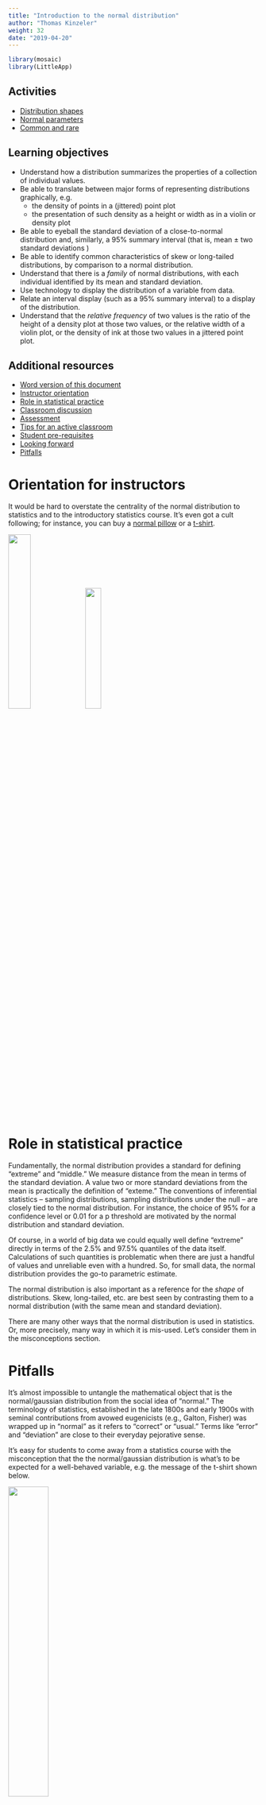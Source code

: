 ```yaml
---
title: "Introduction to the normal distribution"
author: "Thomas Kinzeler"
weight: 32
date: "2019-04-20"
---
```



```r
library(mosaic)
library(LittleApp)
```

## Activities

* [Distribution shapes](/lessons/distribution-shapes/)
* [Normal parameters](/lessons/normal-parameters/)
* [Common and rare](/lessons/common-and-rare/)

## Learning objectives

* Understand how a distribution summarizes the properties of a collection of individual values.
* Be able to translate between major forms of representing distributions graphically, e.g. 
    - the density of points in a (jittered) point plot 
    - the presentation of such density as a height or width as in a violin or density plot
* Be able to eyeball the standard deviation of a close-to-normal distribution and, similarly, a 95% summary interval (that is, mean ± two standard deviations )
* Be able to identify common characteristics of skew or long-tailed distributions, by comparison to a normal distribution.
* Understand that there is a *family* of normal distributions, with each individual identified by its mean and standard deviation.
* Use technology to display the distribution of a variable from data.
* Relate an interval display (such as a 95% summary interval) to a display of the distribution.
* Understand that the *relative frequency* of two values is the ratio of the height of a density plot at those two values, or the relative width of a violin plot, or the density of ink at those two values in a jittered point plot.



## Additional resources

- [Word version of this document](`r paste0("/word-versions/",tools::file_path_sans_ext(knitr::current_input()), ".docx")`)
- [Instructor orientation](#orientation)
- [Role in statistical practice](#role)
- [Classroom discussion](#discussion)
- [Assessment](#assessment)
- [Tips for an active classroom](#active)
- [Student pre-requisites](#prereqs)
- [Looking forward](#forward)
- [Pitfalls](#pitfalls)



# Orientation for instructors {#orientation}

It would be hard to overstate the centrality of the normal distribution to statistics and to the introductory statistics course. It's even got a cult following; for instance, you can buy a [normal pillow](https://www.etsy.com/listing/46573630/normal-distribution-fleece-pillow-made?ref=shop_home_active_3) or a [t-shirt](https://www.redbubble.com/people/mbibtyb/works/31787965-normal?cat_context=u-tees&grid_pos=17&p=t-shirt&rbs=50ea3cca-752f-41a5-b2e8-e36e9b31b7ba&ref=shop_grid&style=mens&searchTerm=normal%20distribution%20t-shirts).


![](/images/normal-pillow.jpg){ width=30% } ![](/images/t-shirt3.jpg){ width=25% }


# Role in statistical practice {#role}

Fundamentally, the normal distribution provides a standard for defining "extreme" and "middle." We measure distance from  the mean in terms of the standard deviation. A  value two or more standard deviations from the mean is practically the definition of "exteme." The conventions of inferential statistics -- sampling distributions, sampling distributions under the null -- are closely tied to the normal distribution. For instance, the choice of 95% for a confidence level or 0.01 for a p threshold are motivated by the normal distribution and standard deviation.

Of course, in a world of big data we could equally well define "extreme" directly in terms of the 2.5% and 97.5% quantiles of the data itself. Calculations of such quantities is problematic when there are  just a handful of values and unreliable even with a hundred. So, for small data, the  normal distribution provides the go-to parametric estimate.

The normal distribution  is also important as a reference for the *shape* of distributions. Skew, long-tailed, etc. are best seen by contrasting them to a normal distribution (with the same mean and standard deviation).

There are many other ways that the normal distribution is used in statistics. Or, more precisely, many way in which it is mis-used. Let's consider them in the misconceptions section.

# Pitfalls {#pitfalls}

It's almost impossible to untangle the mathematical object that is the normal/gaussian distribution from the social idea of "normal." The terminology of statistics, established in the late 1800s and early 1900s with seminal contributions from avowed eugenicists (e.g., Galton, Fisher) was wrapped up in "normal" as it refers to "correct" or "usual." Terms like "error" and "deviation" are close to their everyday pejorative sense. 

It's easy for students to come away from a statistics course with the misconception that the the normal/gaussian distribution is what's to be expected for a well-behaved variable, e.g. the message of the t-shirt shown below.

![](/images/t-shirt4.jpg){ width=40% }

Of course variables  are what they are.  Some of them have a distribution close to normal, others have  a distribution far from normal. It's important to demonstrate to students that legitimate variables often have a non-normal distribution. (Many of the data sets in the Little Apps have variables with skew distributions.)

The quantities in statistics that very often  have a close-to-normal  distribution are those often  calculated from data, e.g. the sampling distributions of statistics such as the mean, median, .... That these sampling distributions  are close  to normal is what shapes confidence  intervals and p-values. But keep in mind that a sampling distribution is not a variable found in  data, it is a theoretical construct, the result of a thought experiment in which we disregard that we are usually  working with a single sample and the corresponding value of a sample statistic (e.g. the mean), and instead imagine that we have a large collection of samples, each of which has it's own value for the sample statistic and which, collectively, have a distribution.

Keep in mind the large cognitive distance between the usual bell-shaped display of the normal distribution and actual data. It can help students to make the journey by starting with plots of actual data, such  as jitter plots. In these plots, density is represented by the literal density of ink on the page (especially when transparency is used). Then introduce violin-type plots on top of the data to show how they represent using length the density that can be seen in the ink. Finally you  may want to show the conventional density curve on its own, but think about whether you really need to do this.

The density curve itself is a mathematical shorthand that makes it easy to  sketch out what would otherwise require putting lots of dots on the page. It may be helpful to your students to remind them that the underlying reality is those dots, perhaps by annotating each density curve with some data dots, more near the high points of the curve and fewer at the low points.


## Student pre-requisites {#prereqs}

* Understand different format for graph: density versus value, as opposed to response versus explanatory or violin plot.



## Assessment items {#assessment}

Simple drill on distributions:

- Is the frequency at value A bigger or smaller relative to the frequency at value B? 
- Pick a value such that about 10% of the distribution is above that value.
- Is the distribution symmetric?
- Is the proportion of the distribution between A and B bigger/smaller/about-the-same as the proportion between C and D?

Show distributions of variables. For each:

* Ask whether the distribution is a close match to the normal distribution. 
* If not, use an appropriate word description (e.g. left-skew) for the distribution.
* If so, estimate the mean and standard deviation from the graph.


Students see so much of the normal distribution that they tend to overgeneralize it. Some antidotes to this:

**I examined historical records** over the past 500 years of river flood heights in China, Egypt, and Europe I recorded, for each river, the year in which every flood happened that reached the level that we would now call a "hundred-year" flood for that river. Then I measured the time interval between successive floods on each river. Sketch out what you think the distribution of intervals between hundred-year floods. 

Many students will draw a normal curve centered at 100 years. When they do so, some questions to ask them: 
- How did you decide what the value of the standard deviation should be?  
- On one of the rivers I noticed that it's been more than 200 years since the last "hundred-year" flood. Is this possible, or must it be a gap in the records? According to the distribution you drew, roughly when will the next hundred-year flood occur? (Since the mass of the distribution is near 100 years, there's little probability, according to the normal distribution, that another 100-year flood will occur. Does that make sense?)

One problem here is that the normal distribution is not appropriate. A better shape is an exponential distribution. Very short intervals between "hundred-year" floods are very common, balanced out by very long intervals. 

**Imagine observing a carnival spinner, recording the number, 0 to 100, that results from each spin. You observe 1000 spins. What will the distribution of your observations look like? 

Many students will draw a normal distribution, typically centered near 50. Ask them what this implies for a betting strategy and whether such a strategy is likely to make money. Then ask them for their common-sense evaluation of such a strategy.

If you teach calculus as well as statistics, you might be tempted to point to the inflection points if the normal curve. If you do so, it should be because you want to teach a lesson about inflection points. There is any particular relevance to statistics. 


# Creating an active classroom {#active}

See the document on [general tips for creating an active classroom](/etc/tips-for-active-classroom.html). 


* Directly engage the matter  of  how the meaning of "normal" in statistics is different from the everyday meaning. 
    - Ask students to think about the word "normal" means outside the statistics class.

* What's a normal BMI?
    - WHO definitions
    - Does the range 20-25  contain most people?
    - How big a range to contain 95% of people?

* What's a normal age to have a baby?

* What's a normal systolic blood pressure?

* What's a normal height?

* Sticky note. Right down the oldest age at which they'd call a mother "young" (etc) -- get the students' various opinions out there in a way that's visible to the students.





